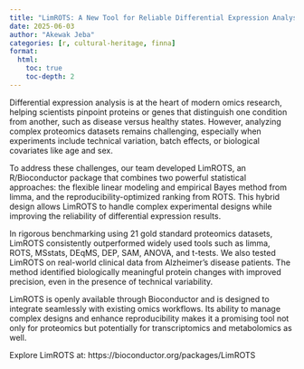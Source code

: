 ```yaml
---
title: "LimROTS: A New Tool for Reliable Differential Expression Analysis in Proteomics"
date: 2025-06-03
author: "Akewak Jeba"
categories: [r, cultural-heritage, finna]
format:
  html:
    toc: true
    toc-depth: 2
---
```


Differential expression analysis is at the heart of modern omics research, helping scientists pinpoint proteins or genes that distinguish one condition from another, such as disease versus healthy states. However, analyzing complex proteomics datasets remains challenging, especially when experiments include technical variation, batch effects, or biological covariates like age and sex.

To address these challenges, our team developed LimROTS, an R/Bioconductor package that combines two powerful statistical approaches: the flexible linear modeling and empirical Bayes method from limma, and the reproducibility-optimized ranking from ROTS. This hybrid design allows LimROTS to handle complex experimental designs while improving the reliability of differential expression results.

In rigorous benchmarking using 21 gold standard proteomics datasets, LimROTS consistently outperformed widely used tools such as limma, ROTS, MSstats, DEqMS, DEP, SAM, ANOVA, and t-tests. We also tested LimROTS on real-world clinical data from Alzheimer's disease patients. The method identified biologically meaningful protein changes with improved precision, even in the presence of technical variability.

LimROTS is openly available through Bioconductor and is designed to integrate seamlessly with existing omics workflows. Its ability to manage complex designs and enhance reproducibility makes it a promising tool not only for proteomics but potentially for transcriptomics and metabolomics as well.

Explore LimROTS at: https://bioconductor.org/packages/LimROTS
